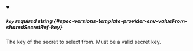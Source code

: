 
<details className="config-field" data-expandable="false" open>
<summary>

##### `key` <span className="config-field-required" data-required="true">required</span> <span className="config-field-type">string</span> <span className="config-field-default"></span> <span className="config-field-enum"></span> {#spec-versions-template-provider-env-valueFrom-sharedSecretRef-key}

The key of the secret to select from.  Must be a valid secret key.

</summary>



</details>

